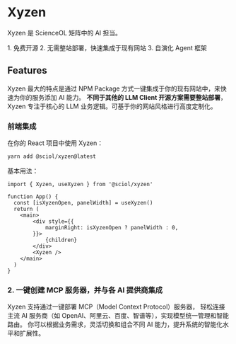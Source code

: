 # Xyzen

Xyzen 是 ScienceOL 矩阵中的 AI 担当。

<Note>
1. 免费开源
2. 无需整站部署，快速集成于现有网站
3. 自演化 Agent 框架
</Note>

## Features

Xyzen 最大的特点是通过 NPM Package 方式一键集成于你的现有网站中，来快速为你的服务添加 AI 能力。
**不同于其他的 LLM Client 开源方案需要整站部署**，
Xyzen 专注于核心的 LLM 业务逻辑。可基于你的网站风格进行高度定制化。

### 前端集成

在你的 React 项目中使用 Xyzen：

```bash
yarn add @sciol/xyzen@latest
```

基本用法：

```tsx
import { Xyzen, useXyzen } from '@sciol/xyzen'

function App() {
  const [isXyzenOpen, panelWidth] = useXyzen() 
  return (
    <main>
        <div style={{
            marginRight: isXyzenOpen ? panelWidth : 0,
        }}>
            {children}
        </div>
        <Xyzen />
    </main>
  )
}
```

### 2. 一键创建 MCP 服务器，并与各 AI 提供商集成

Xyzen 支持通过一键部署 MCP（Model Context Protocol）服务器，
轻松连接主流 AI 服务商（如 OpenAI、阿里云、百度、智谱等），实现模型统一管理和智能路由。
你可以根据业务需求，灵活切换和组合不同 AI 能力，提升系统的智能化水平和扩展性。